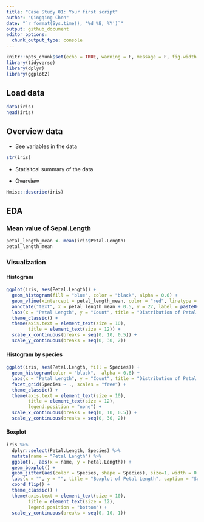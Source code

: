 ```yaml
---
title: "Case Study 01: Your first script"
author: "Qingqing Chen"
date: "`r format(Sys.time(), '%d %B, %Y')`"
output: github_document
editor_options: 
  chunk_output_type: console
---
```



```r
knitr::opts_chunk$set(echo = TRUE, warning = F, message = F, fig.width = 10, fig.height = 7)
library(tidyverse)
library(dplyr)
library(ggplot2)
```

## Load data 
```r
data(iris)
head(iris)
```

## Overview data

- See variables in the data
```r
str(iris)
```

- Statisitcal summary of the data 

- Overview
```r
Hmisc::describe(iris)
```


## EDA 

### Mean value of Sepal.Length

```r
petal_length_mean <- mean(iris$Petal.Length)
petal_length_mean
```

### Visualization

#### Histogram
```r
ggplot(iris, aes(Petal.Length)) +
  geom_histogram(fill = "blue", color = "black", alpha = 0.6) + 
  geom_vline(xintercept = petal_length_mean, color = "red", linetype = "longdash", size = 0.8) + 
  annotate("text", x = petal_length_mean + 0.5, y = 27, label = paste0("Mean (", round(petal_length_mean, 2), ")"), size = 4) +
  labs(x = "Petal Length", y = "Count", title = "Distribution of Petal Length", caption = "Source: iris dataset") + 
  theme_classic() +
  theme(axis.text = element_text(size = 10), 
        title = element_text(size = 12)) +
  scale_x_continuous(breaks = seq(0, 10, 0.5)) +
  scale_y_continuous(breaks = seq(0, 30, 2))
```

#### Histogram by species
```r
ggplot(iris, aes(Petal.Length, fill = Species)) +
  geom_histogram(color = "black",  alpha = 0.6) + 
  labs(x = "Petal Length", y = "Count", title = "Distribution of Petal Length", caption = "Source: iris dataset") + 
  facet_grid(Species ~ ., scales = "free") +
  theme_classic() +
  theme(axis.text = element_text(size = 10), 
        title = element_text(size = 12), 
        legend.position = "none") +
  scale_x_continuous(breaks = seq(0, 10, 0.5)) +
  scale_y_continuous(breaks = seq(0, 30, 2))
```

#### Boxplot
```r
iris %>% 
  dplyr::select(Petal.Length, Species) %>% 
  mutate(name = "Petal Length") %>% 
  ggplot(., aes(x = name, y = Petal.Length)) +
  geom_boxplot() +
  geom_jitter(aes(color = Species, shape = Species), size=1, width = 0.4) + 
  labs(x = "", y = "", title = "Boxplot of Petal Length", caption = "Source: iris dataset") + 
  coord_flip() +
  theme_classic() +
  theme(axis.text = element_text(size = 10), 
        title = element_text(size = 12), 
        legend.position = "bottom") +
  scale_y_continuous(breaks = seq(0, 10, 1))
```

